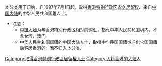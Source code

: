 本分类用于归纳，自1997年7月1日起，取得[[香港永久居留权|香港特别行政区永久居留权]]、来自[[中国大陆|中国大陆]]的中华人民共和国籍人士。
*注意：
**[[中国大陆|中国大陆]]为与香港特别行政区相对的词汇，指代中华人民共和国境内，不含台湾、澳门。
**[[中华人民共和国国籍|中华人民共和国国籍]]的中国大陆人士，取得[[中华民国国籍|中华民国国籍]]或[[归化|归化]]它国国籍后移居香港的，暂不归入本分类。

[[Category:取得香港特別行政區居留權人士|Category:取得香港特別行政區居留權人士]]
[[Category:入籍香港的大陆人|Category:入籍香港的大陆人]]
